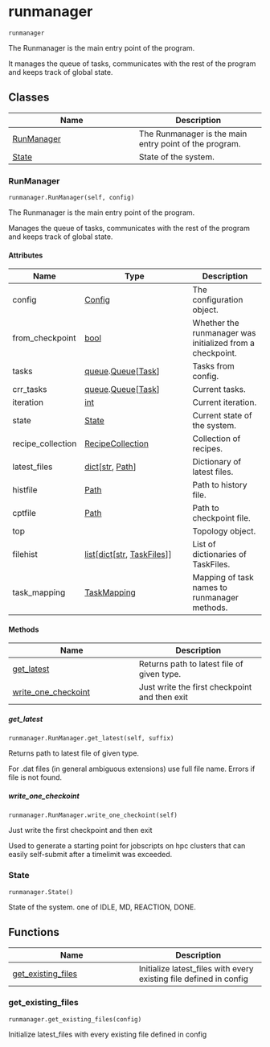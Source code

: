 # runmanager { #kimmdy.runmanager }

`runmanager`

The Runmanager is the main entry point of the program.

It manages the queue of tasks, communicates with the
rest of the program and keeps track of global state.

## Classes

| Name | Description |
| --- | --- |
| [RunManager](#kimmdy.runmanager.RunManager) | The Runmanager is the main entry point of the program. |
| [State](#kimmdy.runmanager.State) | State of the system. |

### RunManager { #kimmdy.runmanager.RunManager }

`runmanager.RunManager(self, config)`

The Runmanager is the main entry point of the program.

Manages the queue of tasks, communicates with the
rest of the program and keeps track of global state.

#### Attributes

| Name              | Type                                                                                    | Description                                               |
|-------------------|-----------------------------------------------------------------------------------------|-----------------------------------------------------------|
| config            | [Config](`kimmdy.config.Config`)                                                        | The configuration object.                                 |
| from_checkpoint   | [bool](`bool`)                                                                          | Whether the runmanager was initialized from a checkpoint. |
| tasks             | [queue](`queue`).[Queue](`queue.Queue`)\[[Task](`kimmdy.tasks.Task`)\]                  | Tasks from config.                                        |
| crr_tasks         | [queue](`queue`).[Queue](`queue.Queue`)\[[Task](`kimmdy.tasks.Task`)\]                  | Current tasks.                                            |
| iteration         | [int](`int`)                                                                            | Current iteration.                                        |
| state             | [State](`kimmdy.runmanager.State`)                                                      | Current state of the system.                              |
| recipe_collection | [RecipeCollection](`kimmdy.reaction.RecipeCollection`)                                  | Collection of recipes.                                    |
| latest_files      | [dict](`dict`)\[[str](`str`), [Path](`pathlib.Path`)\]                                  | Dictionary of latest files.                               |
| histfile          | [Path](`pathlib.Path`)                                                                  | Path to history file.                                     |
| cptfile           | [Path](`pathlib.Path`)                                                                  | Path to checkpoint file.                                  |
| top               |                                                                                         | Topology object.                                          |
| filehist          | [list](`list`)\[[dict](`dict`)\[[str](`str`), [TaskFiles](`kimmdy.tasks.TaskFiles`)\]\] | List of dictionaries of TaskFiles.                        |
| task_mapping      | [TaskMapping](`kimmdy.tasks.TaskMapping`)                                               | Mapping of task names to runmanager methods.              |

#### Methods

| Name | Description |
| --- | --- |
| [get_latest](#kimmdy.runmanager.RunManager.get_latest) | Returns path to latest file of given type. |
| [write_one_checkoint](#kimmdy.runmanager.RunManager.write_one_checkoint) | Just write the first checkpoint and then exit |

##### get_latest { #kimmdy.runmanager.RunManager.get_latest }

`runmanager.RunManager.get_latest(self, suffix)`

Returns path to latest file of given type.

For .dat files (in general ambiguous extensions) use full file name.
Errors if file is not found.

##### write_one_checkoint { #kimmdy.runmanager.RunManager.write_one_checkoint }

`runmanager.RunManager.write_one_checkoint(self)`

Just write the first checkpoint and then exit

Used to generate a starting point for jobscripts on hpc clusters
that can easily self-submit after a timelimit was exceeded.

### State { #kimmdy.runmanager.State }

`runmanager.State()`

State of the system.
one of IDLE, MD, REACTION, DONE.

## Functions

| Name | Description |
| --- | --- |
| [get_existing_files](#kimmdy.runmanager.get_existing_files) | Initialize latest_files with every existing file defined in config |

### get_existing_files { #kimmdy.runmanager.get_existing_files }

`runmanager.get_existing_files(config)`

Initialize latest_files with every existing file defined in config